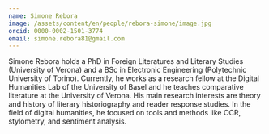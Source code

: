 ```yaml
---
name: Simone Rebora
image: /assets/content/en/people/rebora-simone/image.jpg
orcid: 0000-0002-1501-3774
email: simone.rebora81@gmail.com
---
```

Simone Rebora holds a PhD in Foreign Literatures and Literary Studies (University of Verona) and a BSc in Electronic Engineering (Polytechnic University of Torino). Currently, he works as a research fellow at the Digital Humanities Lab of the University of Basel and he teaches comparative literature at the University of Verona. His main research interests are theory and history of literary historiography and reader response studies. In the field of digital humanities, he focused on tools and methods like OCR, stylometry, and sentiment analysis.
